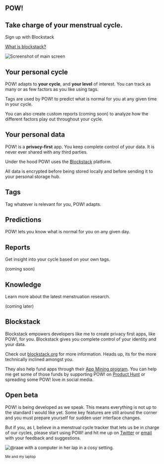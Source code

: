 <Section variant="hero">

<Grid sm={12} md={6}>

# POW!

## Take charge of your menstrual cycle.

<SignInButton variant="contained" color="primary">
  Sign up with Blockstack
</SignInButton>

[What is blockstack?](/#blockstack)

</Grid>

<Grid sm={12} md={6}>

![Screenshot of main screen](/screenshot.png)

</Grid>

</Section>

<Section>
  <Grid container spacing={6}>
  <Grid item sm={12} md={6}>

# Your personal cycle

POW! adapts to **your cycle**, and **your level** of
interest. You can track as many or as few factors as you
like using tags.

Tags are used by POW! to predict what is normal for you at
any given time in your cycle.

You can also create custom reports (coming soon) to analyze
how the different factors play out throughout your cycle.

  </Grid>

  <Grid item sm={12} md={6}>

# Your personal data

POW! is a **privacy-first** app. You keep complete control
of your data. It is never ever shared with any third
parties.

Under the hood POW! uses the [Blockstack](/#blockstack)
platform.

All data is encrypted before being stored locally and before
sending it to your personal storage hub.

  </Grid>
  </Grid>
</Section>

<Section maxWidth="md" variant="list">
  <Grid container spacing={6}>

  <Grid item sm={12} md={4}>

# Tags

Tag whatever is relevant for you, POW! adapts.

  </Grid>

  <Grid item sm={12} md={4}>

# Predictions

POW! lets you know what is normal for you on any given day.

  </Grid>

<Grid item sm={12} md={4}></Grid>

  <Grid item sm={12} md={4}>

# Reports

Get insight into your cycle based on your own tags.

(coming soon)

  </Grid>

  <Grid item sm={12} md={4}>

# Knowledge

Learn more about the latest menstruation research.

(coming later)

<span id="blockstack" />
  </Grid>

  </Grid>

</Section>

<Section>
  <Grid container alignItems="center" spacing={6}>

  <Grid item sm={12} md={8}>

# Blockstack

Blockstack empowers developers like me to create privacy
first apps, like POW!, for you. Blockstack gives you
complete control of your identity and your data.

Check out [blockstack.org](https://blockstack.org/) for more
information. Heads up, its for the more technically inclined
amongst you.

They also help fund apps through their
[App Mining program](https://app.co/mining). You can help me
get some of those funds by supporting POW! on
[Product Hunt](https://www.producthunt.com/posts/pow-3) or
spreading some POW! love in social media.

<span id="beta" />

  </Grid>

  </Grid>

</Section>

<Section>

  <Grid container alignItems="center" spacing={6}>

  <Grid item sm={12} md={8}>

# Open beta

POW! is being developed as we speak. This means everything
is not up to the standard I would like yet. Some key
features are still around the corner and you must prepare
yourself for sudden user interface changes.

But if you, as I, believe in a menstrual cycle tracker that
lets us be in charge of our cycles, please start using POW!
and hit me up on [Twitter](https://twitter.com/raae) or
[email](mailto:pow@raae.codes) with your feedback and
suggestions.

  </Grid>
  <Grid sm={12} md={4}>

![@raae with a computer in her lap in a cosy setting.](/raae.jpg "Me: @raae")

<small>Me and my laptop</small>

  </Grid>
</Grid>

</Section>

